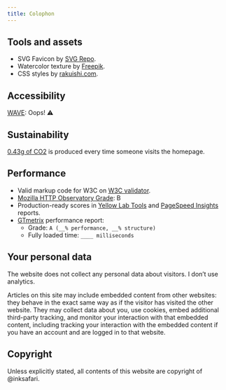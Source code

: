 ```yaml
---
title: Colophon
---
```


## Tools and assets

- SVG Favicon by [SVG Repo](https://www.svgrepo.com/svg/126349/bird-with-bow-tie?edit=true).
- Watercolor texture by [Freepik](https://www.freepik.com/free-vector/pastel-watercolor-painted-background_13962241.htm).
- CSS styles by [rakuishi.com](https://github.com/rakuishi/rakuishi.com).

## Accessibility

[WAVE](https://wave.webaim.org/): Oops! ⚠️

## Sustainability

[0.43g of CO2](https://www.websitecarbon.com/) is produced every time someone visits the homepage.

## Performance

- Valid markup code for W3C on [W3C validator](https://validator.w3.org/nu/).
- [Mozilla HTTP Observatory Grade](https://observatory.mozilla.org): B
- Production-ready scores in [Yellow Lab Tools](https://yellowlab.tools) and [PageSpeed Insights](https://pagespeed.web.dev) reports.
- [GTmetrix](https://gtmetrix.com) performance report:
  - Grade: `A (__% performance, __% structure)`
  - Fully loaded time: `____ milliseconds`

## Your personal data

The website does not collect any personal data about visitors. I don’t use analytics.

Articles on this site may include embedded content from other websites: they behave in the exact same way as if the visitor has visited the other website. They may collect data about you, use cookies, embed additional third-party tracking, and monitor your interaction with that embedded content, including tracking your interaction with the embedded content if you have an account and are logged in to that website.

## Copyright

Unless explicitly stated, all contents of this website are copyright of @inksafari.
